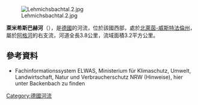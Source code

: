 {{Onesource|time=2020-08-05T00:55:04+00:00}}
{{Coord|50.953645|N|7.310325|E|display=title}}
[[Image:Lehmichsbachtal.2.jpg|right]]

'''萊米希斯巴赫河'''（{{lang-de|Lehmichsbach}}），是[[德國|德國]]的河流，位於該國西部，處於[[北萊茵-威斯特法倫州|北萊茵-威斯特法倫州]]，屬於[[阿格河|阿格河]]的右支流，河道全長3.8公里，流域面積3.2平方公里。

==參考資料==
* Fachinformationssystem ELWAS, Ministerium für Klimaschutz, Umwelt, Landwirtschaft, Natur und Verbraucherschutz NRW (Hinweise), hier unter Backenbach zu finden

{{Germany-geo-stub}}
[[Category:德國河流|Category:德國河流]]